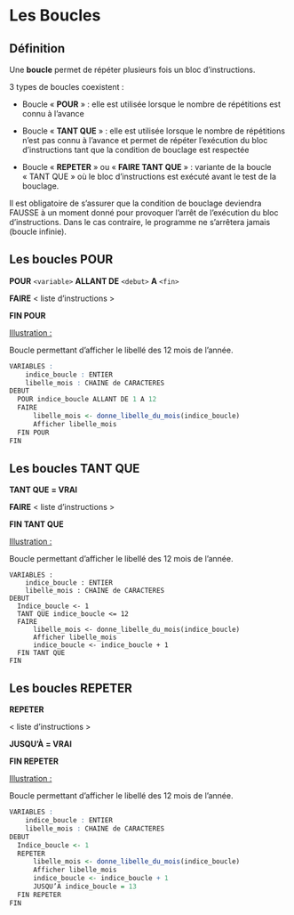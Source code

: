 # Les Boucles {.backgroundTitre}

## Définition

Une **boucle** permet de répéter plusieurs fois un bloc d’instructions.

3 types de boucles coexistent :

-   Boucle « **POUR** » : elle est utilisée lorsque le nombre de répétitions est connu à l’avance

-   Boucle « **TANT QUE** » : elle est utilisée lorsque le nombre de répétitions n’est pas connu à l’avance et permet de répéter l’exécution du bloc d’instructions tant que la condition de bouclage est respectée

-   Boucle « **REPETER** » ou « **FAIRE TANT QUE** » : variante de la boucle « TANT QUE » où le bloc d’instructions est exécuté avant le test de la bouclage.

Il est obligatoire de s’assurer que la condition de bouclage deviendra FAUSSE à un moment donné pour provoquer l’arrêt de l’exécution du bloc d’instructions. Dans le cas contraire, le programme ne s’arrêtera jamais (boucle infinie).

## Les boucles POUR

**POUR** `<variable>` **ALLANT DE** `<debut>` **A** `<fin>`

**FAIRE** \< liste d’instructions \>

**FIN POUR**

[Illustration :]{.underline}

Boucle permettant d’afficher le libellé des 12 mois de l’année.

``` R
VARIABLES :
	indice_boucle : ENTIER
	libelle_mois : CHAINE de CARACTERES
DEBUT
  POUR indice_boucle ALLANT DE 1 A 12
  FAIRE
	  libelle_mois <- donne_libelle_du_mois(indice_boucle)
	  Afficher libelle_mois
  FIN POUR
FIN
```

## Les boucles TANT QUE

**TANT QUE** <condition> **= VRAI**

**FAIRE** \< liste d’instructions \>

**FIN TANT QUE**

[Illustration :]{.underline}

Boucle permettant d’afficher le libellé des 12 mois de l’année.

```         
VARIABLES :
	indice_boucle : ENTIER
	libelle_mois : CHAINE de CARACTERES
DEBUT
  Indice_boucle <- 1
  TANT QUE indice_boucle <= 12
  FAIRE
	  libelle_mois <- donne_libelle_du_mois(indice_boucle)
	  Afficher libelle_mois
	  indice_boucle <- indice_boucle + 1
  FIN TANT QUE
FIN
```

## Les boucles REPETER

**REPETER**

\< liste d’instructions \>

**JUSQU’À** <condition> **= VRAI**

**FIN REPETER**

[Illustration :]{.underline}

Boucle permettant d’afficher le libellé des 12 mois de l’année.

``` R
VARIABLES :
	indice_boucle : ENTIER
	libelle_mois : CHAINE de CARACTERES
DEBUT
  Indice_boucle <- 1
  REPETER
	  libelle_mois <- donne_libelle_du_mois(indice_boucle)
	  Afficher libelle_mois
	  indice_boucle <- indice_boucle + 1
	  JUSQU’À indice_boucle = 13
  FIN REPETER
FIN
```
